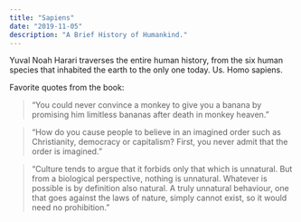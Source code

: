 ```yaml
---
title: "Sapiens"
date: "2019-11-05"
description: "A Brief History of Humankind."
---
```


Yuval Noah Harari traverses the entire human history, from the six human species that inhabited the earth to the only one today. Us. Homo sapiens.

Favorite quotes from the book:

> “You could never convince a monkey to give you a banana by promising him limitless bananas after death in monkey heaven.”

> “How do you cause people to believe in an imagined order such as Christianity, democracy or capitalism? First, you never admit that the order is imagined.”

> “Culture tends to argue that it forbids only that which is unnatural. But from a biological perspective, nothing is unnatural. Whatever is possible is by definition also natural. A truly unnatural behaviour, one that goes against the laws of nature, simply cannot exist, so it would need no prohibition.”
